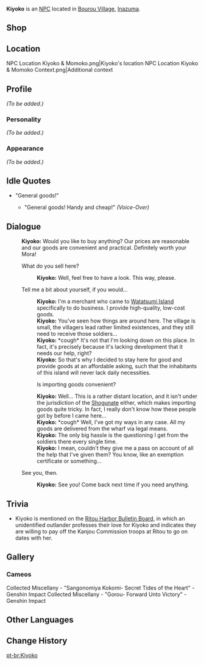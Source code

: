 {{Meta
<!-- REMOVE THIS TEMPLATE AFTER ADDING MISSING INFO -->
|missing_NPC_profile  = yes
}}
{{Character Infobox
|type             = NPC
|image            = NPC Kiyoko.png
|realname         = 
|region           = Inazuma
|affiliation      = 
|title            = Merchant
|voiceEN          = 
|voiceCN          = 
|voiceJP          = 
}}
'''Kiyoko''' is an [[NPC]] located in [[Bourou Village]], [[Inazuma]].

==Shop==
{{Shop/Header|note=Refreshes|total=1|vendor=Kiyoko}}
{{Shop|Milk|60|10|note=Weekly|total=1}}
{{Shop|Tomato|80|10|note=Weekly|total=1}}
{{Shop|Potato|80|10|note=Weekly|total=1}}
{{Shop|Wheat|60|10|note=Weekly|total=1}}
{{Shop|Tofu|60|10|note=Weekly|total=1}}
{{Shop/Footer|note=&#32;|total=3,400}}

==Location==
<gallery hideaddbutton="true" captionalign="center">
NPC Location Kiyoko & Momoko.png|Kiyoko's location
NPC Location Kiyoko & Momoko Context.png|Additional context
</gallery>

==Profile==
<!-- detailed story/lore information goes here -->
''(To be added.)''

===Personality===
''(To be added.)''

===Appearance===
''(To be added.)''

==Idle Quotes==
* "General goods!"
** {{A|VO Kiyoko 01.ogg}} "General goods! Handy and cheap!" ''(Voice-Over)''

==Dialogue==
{{Dialogue start}}
:'''Kiyoko:''' Would you like to buy anything? Our prices are reasonable and our goods are convenient and practical. Definitely worth your Mora!
:{{DIcon|Shop}} What do you sell here?
::'''Kiyoko:''' Well, feel free to have a look. This way, please.
:{{DIcon}} Tell me a bit about yourself, if you would...
::'''Kiyoko:''' I'm a merchant who came to [[Watatsumi Island]] specifically to do business. I provide high-quality, low-cost goods.
::'''Kiyoko:''' You've seen how things are around here. The village is small, the villagers lead rather limited existences, and they still need to receive those soldiers...
::'''Kiyoko:''' *cough* It's not that I'm looking down on this place. In fact, it's precisely because it's lacking development that it needs our help, right?
::'''Kiyoko:''' So that's why I decided to stay here for good and provide goods at an affordable asking, such that the inhabitants of this island will never lack daily necessities.
::{{DIcon}} Is importing goods convenient?
::'''Kiyoko:''' Well... This is a rather distant location, and it isn't under the jurisdiction of the [[Shogunate]] either, which makes importing goods quite tricky. In fact, I really don't know how these people got by before I came here...
::'''Kiyoko:''' *cough* Well, I've got my ways in any case. All my goods are delivered from the wharf via legal means.
::'''Kiyoko:''' The only big hassle is the questioning I get from the soldiers there every single time.
::'''Kiyoko:''' I mean, couldn't they give me a pass on account of all the help that I've given them? You know, like an exemption certificate or something...
:{{DIcon}} See you, then.
::'''Kiyoko:''' See you! Come back next time if you need anything.
{{Dialogue end}}

==Trivia==
*Kiyoko is mentioned on the [[Ritou Harbor Bulletin Board#Outlander's Message|Ritou Harbor Bulletin Board]], in which an unidentified outlander professes their love for Kiyoko and indicates they are willing to pay off the Kanjou Commission troops at Ritou to go on dates with her.

==Gallery==
===Cameos===
<gallery hideaddbutton="true" captionalign="center">
Collected Miscellany - "Sangonomiya Kokomi- Secret Tides of the Heart" - Genshin Impact
Collected Miscellany - "Gorou- Forward Unto Victory" - Genshin Impact
</gallery>

==Other Languages==
{{Other Languages|default_hidden = 1
|en      = Kiyoko
|zhs     = 清子
|zhs_rm  = Qīngzi
|zht     = 清子
|zht_rm  = Qīngzi
|ja      = 清子
|ja_rm   = Kiyoko
|ko      = 키요코
|ko_rm   = 
|es      = Kiyoko
|fr      = Kiyoko
|ru      = Киёко
|th      = Kiyoko
|vi      = Kiyoko
|de      = Kiyoko
|id      = Kiyoko
|pt      = Kiyoko
}}

==Change History==
{{Change History|2.1}}
[[pt-br:Kiyoko]]